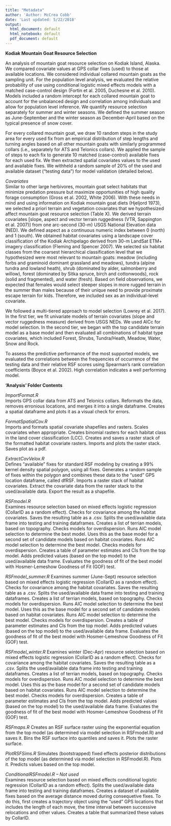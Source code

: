 ```yaml
---
title: "Metadata"
author: 'Author: McCrea Cobb'
date: 'Last updated: 5/22/2018'
output:
  html_document: default
  html_notebook: default
  pdf_document: default
---
```


**Kodiak Mountain Goat Resource Selection**

An analysis of mountain goat resource selection on Kodiak Island, Alaska. We compared covariate values at GPS collar fixes (used) to those at available locations. We considered individual collared mountain goats as the sampling unit. For the population level analysis, we evaluated the relative probability of use using conditional logistic mixed effects models with a matched case-control design (Fortin et al. 2005, Duchesne et al. 2010). Models included a random intercept for each collared mountain goat to account for the unbalanced design and correlation among individuals and allow for population level inference. We quantify resource selection separately for summer and winter seasons. We defined the summer season as June-September and the winter season as December-April based on the typical presence of snow cover.

For every collared mountain goat, we draw 10 random steps in the study area for every used fix from an empirical distribution of step lengths and turning angles based on all other mountain goats with similarly programmed collars (i.e., separately for ATS and Telonics collars). We applied the sample of steps to each fix to generate 10 matched (case-control) available fixes for each used fix. We then extracted spatial covariates values to the used and available fixes. We withheld a random sample of 20% of the used and available dataset (“testing data”) for model validation (detailed below).

*Covariates*  
Similar to other large herbivores, mountain goat select habitats that minimize predation pressure but maximize opportunities of high quality forage consumption (Gross et al. 2002, White 2006). With these needs in mind and using information on Kodiak mountain goat diets (Hjeljord 1973), we selected a priori terrain and vegetation covariates that we hypothesized affect mountain goat resource selection (Table X). We derived terrain covariates [slope, aspect and vector terrain ruggedness  (VTR, Sappington et al. 2007)] from one arc-second (30-m) USGS National Elevation data (NED). We defined aspect as a continuous numeric index between 0 (north) and 1 (south). We obtained habitat covariates using a landscape cover classification of the Kodiak Archipelago derived from 30-m LandSat ETM+ imagery classification (Fleming and Spencer 2007). We selected six habitat classes from the coarsest hierarchical classification level that we hypothesized were most relevant to mountain goats: meadow (including forbs and graminoid dominant grassland and meadows), tundra (alpine tundra and lowland heath), shrub (dominated by alder, salmonberry and willow), forest (dominated by Sitka spruce, birch and cottonwoods), rock (solid and fragmented), and water (fresh). Based on field observations, we expected that females would select steeper slopes in more rugged terrain in the summer than males because of their unique need to provide proximate escape terrain for kids.   Therefore, we included sex as an individual-level covariate. 

We followed a multi-tiered approach to model selection (Lowrey et al. 2017). In the first tier, we fit univariate models of terrain covariates (slope and vector ruggedness measure) derived from USGS NEDs. We used AICc for model selection. In the second tier, we began with the top candidate terrain model as a base model and then evaluated all combinations of habitat type covariates, which included Forest, Shrubs, Tundra/Heath, Meadow, Water, Snow and Rock. 

To assess the predictive performance of the most supported models, we evaluated the correlations between the frequencies of occurrence of the testing data and their relative RSF scores using Spearman’s rank correlation coefficients (Boyce et al. 2002). High correlation indicates a well performing model.


**'Analysis' Folder Contents**

*ImportFormat.R*  
Imports GPS collar data from ATS and Telonics collars. Reformats the data, removes erronious locations, and merges it into a single dataframe. Creates a spatial dataframe and plots it as a visual check for errors.

*FormatSpatialCov.R*  
Imports and formats spatial covariate shapefiles and rasters. Scales covariates when appropriate. Creates binomial rasters for each habitat class in the land cover classification (LCC). Creates and saves a raster stack of the formatted habitat covariate rasters. Imports and plots the raster stack. Saves plot as a pdf.

*ExtractCovVelox.R*  
Defines "available" fixes for standard RSF modeling by creating a 99% kernel density spatial polygon, using all fixes. Generates a random sample of fixes within the polygon and combines these data to the "used" GPS location dataframe, called dfRSF. Imports a raster stack of habitat covariates. Extract the covariate data from the raster stack to the used/available data. Export the result as a shapefile.

*RSFmodel.R*  
Examines resource selection based on mixed effects logistic regression (CollarID as a random effect). Checks for covariance among the habitat covariates. Saves the resulting table as a .csv. Splits the used/available data frame into testing and training dataframes. Creates a list of terrian models, based on topography. Checks models for overdispersion. Runs AIC model selection to determine the best model. Uses this as the base model for a second set of candidate models based on habitat covariates. Runs AIC model selection to determine the best model. Checks models for overdispersion. Creates a table of parameter estimates and CIs from the top model. Adds predicted values (based on the top model) to the used/available data frame. Evaluates the goodness of fit of the best model with Hosmer-Lemeshow Goodness of Fit (GOF) test. 

*RSFmodel_summer.R*
Examines summer (June-Sept) resource selection based on mixed effects logistic regression (CollarID as a random effect). Checks for covariance among the habitat covariates. Saves the resulting table as a .csv. Splits the used/available data frame into testing and training dataframes. Creates a list of terrian models, based on topography. Checks models for overdispersion. Runs AIC model selection to determine the best model. Uses this as the base model for a second set of candidate models based on habitat covariates. Runs AIC model selection to determine the best model. Checks models for overdispersion. Creates a table of parameter estimates and CIs from the top model. Adds predicted values (based on the top model) to the used/available data frame. Evaluates the goodness of fit of the best model with Hosmer-Lemeshow Goodness of Fit (GOF) test. 

*RSFmodel_winter.R*
Examines winter (Dec-Apr) resource selection based on mixed effects logistic regression (CollarID as a random effect). Checks for covariance among the habitat covariates. Saves the resulting table as a .csv. Splits the used/available data frame into testing and training dataframes. Creates a list of terrian models, based on topography. Checks models for overdispersion. Runs AIC model selection to determine the best model. Uses this as the base model for a second set of candidate models based on habitat covariates. Runs AIC model selection to determine the best model. Checks models for overdispersion. Creates a table of parameter estimates and CIs from the top model. Adds predicted values (based on the top model) to the used/available data frame. Evaluates the goodness of fit of the best model with Hosmer-Lemeshow Goodness of Fit (GOF) test. 

*RSFmaps.R*
Creates an RSF surface raster using the exponential equation from the top model (as determined via model selection in RSFmodel.R) and saves it. Bins the RSF surface into quantiles and saves it. Plots the raster surface.

*PlotRSFSims.R*
Simulates (bootstrapped) fixed effects posterior distributions of the top model (as determined via model selection in RSFmodel.R). Plots it. Predicts values based on the top model.




*ConditionalRSFmodel.R -- Not used*  
Examines resource selection based on mixed effects conditional logistic regression (CollarID as a random effect). Splits the used/available data frame into testing and training dataframes. Creates a dataset of available fixes based on the average distance moved during consequetive fixes. To do this, first creates a trajectory object using the "used" GPS locations that includes the length of each move, the time interval between successive relocations and other values. Creates a table that summarized these values by CollarID. 

